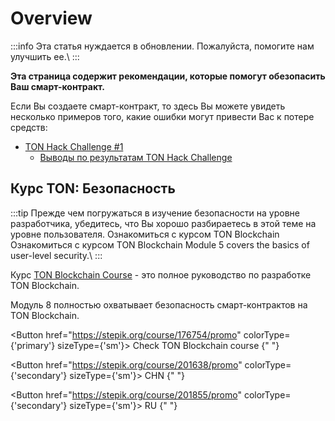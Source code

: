 

# Overview

:::info 
Эта статья нуждается в обновлении. Пожалуйста, помогите нам улучшить ее.\\
:::

**Эта страница содержит рекомендации, которые помогут обезопасить Ваш смарт-контракт.**

Если Вы создаете смарт-контракт, то здесь Вы можете увидеть несколько примеров того, какие ошибки могут привести Вас к потере средств:

- [TON Hack Challenge #1](https://github.com/ton-blockchain/hack-challenge-1)
  - [Выводы по результатам TON Hack Challenge](/v3/guidelines/smart-contracts/security/ton-hack-challenge-1)

## Курс TON: Безопасность

:::tip 
Прежде чем погружаться в изучение безопасности на уровне разработчика, убедитесь, что Вы хорошо разбираетесь в этой теме на уровне пользователя. Ознакомиться с курсом TON Blockchain Ознакомиться с курсом TON Blockchain Module 5 covers the basics of user-level security.\\
:::

Курс [TON Blockchain Course](https://stepik.org/course/176754/) - это полное руководство по разработке TON Blockchain.

Модуль 8 полностью охватывает безопасность смарт-контрактов на TON Blockchain.

<Button href="https://stepik.org/course/176754/promo"
        colorType={'primary'} sizeType={'sm'}>
  Check TON Blockchain course
</Button>{" "}

<Button href="https://stepik.org/course/201638/promo"
        colorType={'secondary'} sizeType={'sm'}>
  CHN
</Button>{" "}

<Button href="https://stepik.org/course/201855/promo"
        colorType={'secondary'} sizeType={'sm'}>
  RU
</Button>{" "}

<Feedback />
